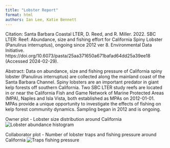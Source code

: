```yaml
---
title: "Lobster Report"
format: html
authors: Ian Lee, Katie Bennett
---
```


Citation: Santa Barbara Coastal LTER, D. Reed, and R. Miller. 2022. SBC LTER: Reef: Abundance, size and fishing effort for California Spiny Lobster (Panulirus interruptus), ongoing since 2012 ver 8. Environmental Data Initiative. https://doi.org/10.6073/pasta/25aa371650a671bafad64dd25a39ee18 (Accessed 2024-02-29).

Abstract: Data on abundance, size and fishing pressure of California spiny lobster (Panulirus interruptus) are collected along the mainland coast of the Santa Barbara Channel. Spiny lobsters are an important predator in giant kelp forests off southern California. Two SBC LTER study reefs are located in or near the California Fish and Game Network of Marine Protected Areas (MPA), Naples and Isla Vista, both established as MPAs on 2012-01-01. MPAs provide a unique opportunity to investigate the effects of fishing on kelp forest community dynamics. Sampling began in 2012 and is ongoing.

Owner plot - Lobster size distribution around California
![Lobster abundance histogram](figs/lobster_hist.png)

Collaborator plot - Number of lobster traps and fishing pressure around California
![Traps fishing pressure](figs/traps-fishing-pressure.jpg)
